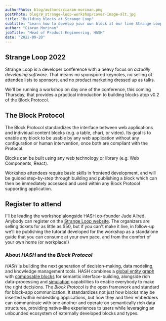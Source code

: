```yaml
---
authorPhoto: blog/authors/ciaran-morinan.png
postPhoto: blog/9_strange-loop-workshop/cover-image-alt.jpg
title: "Building blocks at Strange Loop"
subtitle: "Learn how to develop your own block at our live Strange Loop workshop"
author: "Ciaran Morinan"
jobTitle: "Head of Product Engineering, HASH"
date: "2022-09-20"
---
```


## Strange Loop 2022

Strange Loop is a developer conference with a heavy focus on _actually developing software_. That means no sponspored keynotes, no selling of attendee lists to sponsors, and no product marketing dressed up as talks.

We'll be running a workshop on day one of the conference, this coming Thursday, that provides a practical introduction to building blocks atop v0.2 of the Block Protocol.

## The Block Protocol

The Block Protocol standardizes the interface between web applications and individual content blocks (e.g. a table, chart, or video). Its goal is to enable any block to be usable by any web application without any configuration or human intervention, once both are compliant with the Protocol.

Blocks can be built using any web technology or library (e.g. Web Components, React).

Workshop attendees require basic skills in frontend development, and will be guided step-by-step through building and publishing a block which can then be immediately accessed and used within any Block Protocol supporting application.

## Register to attend

I'll be leading the workshop alongside HASH co-founder Jude Allred. Anybody can register on the [Strange Loop website](https://www.thestrangeloop.com/). The organizers are selling tickets for as little as $50, but if you can't make it live, in follow-up we'll be publishing the tutorial developed for the workshop as a standalone guide that you can consume at your own pace, and from the comfort of your own home (or workplace!)

### About _HASH_ and the _Block Protocol_

_HASH_ is building the next generation of decision-making, data modeling, and knowledge management tools. HASH combines a [global entity graph](https://hash.ai/platform/hash) with [composable blocks](https://blockprotocol.org/) for semantic interface-building, alongside rich data-processing and [simulation](https://hash.ai/simulations) capabilities to enable everybody to make the right decisions. The _Block Protocol_ is the open framework and standard for block-app communication. It standardizes not just how blocks may be inserted within embedding applications, but how they and their embedders can communicate with one another and operate on semantically rich data structures, providing native-like experiences to users while leveraging an unbounded ecosystem of externally developed blocks and types.
